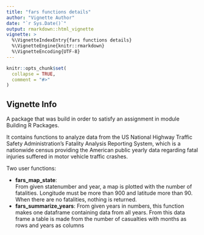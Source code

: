 ```yaml
---
title: "fars functions details"
author: "Vignette Author"
date: "`r Sys.Date()`"
output: rmarkdown::html_vignette
vignette: >
  %\VignetteIndexEntry{fars functions details}
  %\VignetteEngine{knitr::rmarkdown}
  %\VignetteEncoding{UTF-8}
---
```


```r
knitr::opts_chunk$set(
  collapse = TRUE,
  comment = "#>"
)
```


## Vignette Info

A package that was build in order to satisfy an assignment in module Building R Packages.  

It contains functions to analyze data from the US National Highway Traffic Safety Administration's Fatality Analysis Reporting System, which is a nationwide census providing the American public yearly data regarding fatal injuries suffered in motor vehicle traffic crashes.

Two user functions:  

* **fars_map_state**:  
From given statenumber and year, a map is plotted with the number of fatalities.
Longitude must be more than 900 and latitude more than 90.
When there are no fatalities, nothing is returned.  
* **fars_summarize_years**:
From given years in numbers, this function makes one dataframe containing data from all years.
From this data frame a table is made from the number of casualties with months as rows and years as columns 

